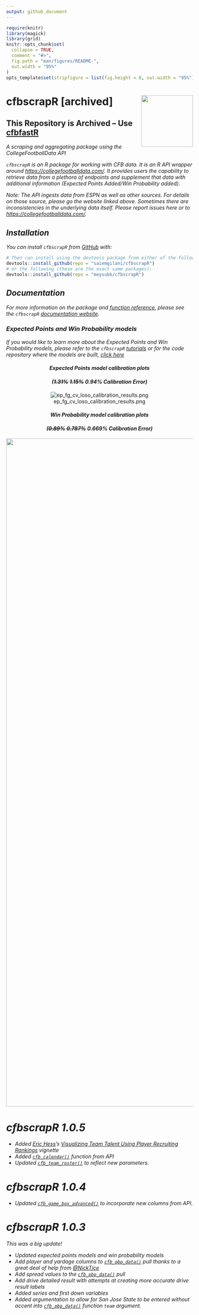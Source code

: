 ```yaml
---
output: github_document
---
```



```r
require(knitr)
library(magick)
library(grid)
knitr::opts_chunk$set(
  collapse = TRUE,
  comment = "#>",
  fig.path = "man/figures/README-",
  out.width = "95%"
)
opts_template$set(stripfigure = list(fig.height = 8, out.width = "95%"))
```

# cfbscrapR **[archived]** <a href='http://saiemgilani.github.io/cfbscrapR'><img src='man/figures/logo.png' align="right" height="139" /></a>

## **This Repository is Archived -- Use [cfbfastR](https://github.com/saiemgilani/cfbfastR)**

*A scraping and aggregating package using the CollegeFootballData API*

*`cfbscrapR` is an R package for working with CFB data. It is an R API wrapper around <https://collegefootballdata.com/>. It provides users the capability to retrieve data from a plethora of endpoints and supplement that data with additional information (Expected Points Added/Win Probability added).*

*Note: The API ingests data from ESPN as well as other sources. For details on those source, please go the website linked above. Sometimes there are inconsistencies in the underlying data itself. Please report issues here or to <https://collegefootballdata.com/>.*

## *Installation*

*You can install `cfbscrapR` from [GitHub](https://github.com/saiemgilani/cfbscrapR) with:*

``` r
# Then can install using the devtools package from either of the following:
devtools::install_github(repo = "saiemgilani/cfbscrapR")
# or the following (these are the exact same packages):
devtools::install_github(repo = "meysubb/cfbscrapR")
```

## *Documentation*

*For more information on the package and [function reference](https://saiemgilani.github.io/cfbscrapR/reference/index.html), please see the `cfbscrapR` [documentation website](https://saiemgilani.github.io/cfbscrapR/).*

### *Expected Points and Win Probability models*

*If you would like to learn more about the Expected Points and Win Probability models, please refer to the `cfbscrapR` [tutorials](https://saiemgilani.github.io/cfbscrapR/articles/index.html) or for the code repository where the models are built, [click here](https://github.com/meysubb/cfbscrapR-MISC)* <center>

#### *Expected Points model calibration plots*

#### *(~~1.31%~~ ~~1.15%~~ 0.94% Calibration Error)*

![ep\_fg\_cv\_loso\_calibration\_results.png](https://github.com/saiemgilani/cfbscrapR/blob/master/man/figures/ep_fg_cv_loso_calibration_results.png?raw=true)

</center>

<center>


#### *Win Probability model calibration plots*

#### *(~~0.89%~~ ~~0.787%~~ 0.669% Calibration Error)*


<img src="https://github.com/saiemgilani/cfbscrapR/blob/master/man/figures/wp_cv_loso_calibration_results.png?raw=true" alt="wp_cv_loso_calibration_results.png" width="1800"/>

</center>

# *cfbscrapR 1.0.5*
-  *Added [Eric Hess](https://twitter.com/arbitanalytics)'s [Visualizing Team Talent Using Player Recruiting Rankings](https://saiemgilani.github.io/cfbscrapR/articles/nth-rated-recruit.html) vignette*
-  *Added [`cfb_calendar()`](https://saiemgilani.github.io/cfbscrapR/reference/cfb_calendar.html) function from API*
-  *Updated [`cfb_team_roster()`](https://saiemgilani.github.io/cfbscrapR/reference/cfb_team_roster.html) to reflect new parameters.*

# *cfbscrapR 1.0.4*

-  *Updated [`cfb_game_box_advanced()`](https://saiemgilani.github.io/cfbscrapR/reference/cfb_game_box_advanced.html) to incorporate new columns from API.*

# *cfbscrapR 1.0.3*

*This was a big update!*

-   *Updated expected points models and win probability models*
-   *Add player and yardage columns to [`cfb_pbp_data()`](https://saiemgilani.github.io/cfbscrapR/reference/cfb_pbp_data.html) pull thanks to a great deal of help from [\@NickTice](https://github.com/NickTice)*
-   *Add spread values to the [`cfb_pbp_data()`](https://saiemgilani.github.io/cfbscrapR/reference/cfb_pbp_data.html) pull*
-   *Add drive detailed result with attempts at creating more accurate drive result labels*
-   *Added series and first down variables*
-   *Added argumentation to allow for San Jose State to be entered without accent into [`cfb_pbp_data()`](https://saiemgilani.github.io/cfbscrapR/reference/cfb_pbp_data.html) function ```team``` argument.*


